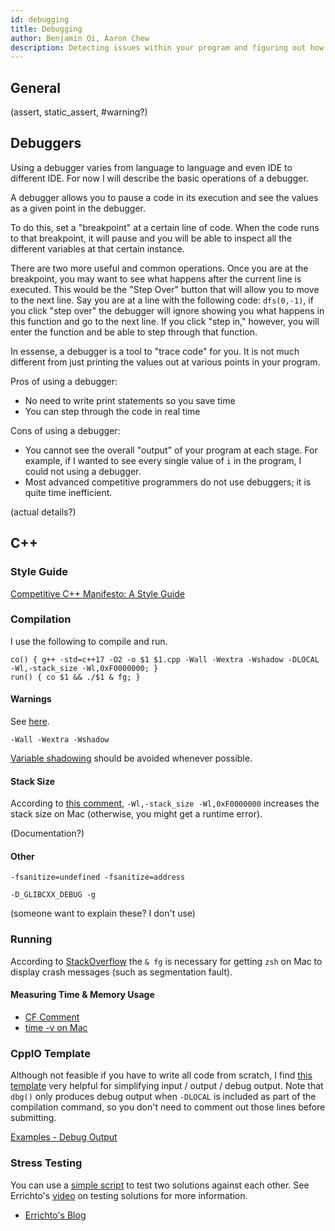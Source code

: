 ```yaml
---
id: debugging
title: Debugging
author: Benjamin Qi, Aaron Chew
description: Detecting issues within your program and figuring out how to avoid them in the first place.
---
```


## General

(assert, static_assert, #warning?)

## Debuggers

Using a debugger varies from language to language and even IDE to different IDE. For now I will describe the basic operations of a debugger. 

A debugger allows you to pause a code in its execution and see the values as a given point in the debugger. 

To do this, set a "breakpoint" at a certain line of code. When the code runs to that breakpoint, it will pause and you will be able to inspect all the different variables at that certain instance.

There are two more useful and common operations. Once you are at the breakpoint, you may want to see what happens after the current line is executed. This would be the "Step Over" button that will allow you to move to the next line. Say you are at a line with the following code: `dfs(0,-1)`, if you click "step over" the debugger will ignore showing you what happens in this function and go to the next line. If you click "step in," however, you will enter the function and be able to step through that function.

In essense, a debugger is a tool to "trace code" for you. It is not much different from just printing the values out at various points in your program.

Pros of using a debugger: 
 
 - No need to write print statements so you save time
 - You can step through the code in real time
 
Cons of using a debugger:
 
 - You cannot see the overall "output" of your program at each stage. For example, if I wanted to see every single value of `i` in the program, I could not using a debugger.
 - Most advanced competitive programmers do not use debuggers; it is quite time inefficient. 

(actual details?)

## C++

### Style Guide

[Competitive C++ Manifesto: A Style Guide](https://codeforces.com/blog/entry/64218)

### Compilation

I use the following to compile and run.

```
co() { g++ -std=c++17 -O2 -o $1 $1.cpp -Wall -Wextra -Wshadow -DLOCAL -Wl,-stack_size -Wl,0xF0000000; }
run() { co $1 && ./$1 & fg; }
```

#### Warnings

See [here](https://gcc.gnu.org/onlinedocs/gcc/Warning-Options.html).

`-Wall -Wextra -Wshadow` 

[Variable shadowing](https://en.wikipedia.org/wiki/Variable_shadowing) should be avoided whenever possible.

#### Stack Size

According to [this comment](https://codeforces.com/blog/entry/60999?#comment-449312), `-Wl,-stack_size -Wl,0xF0000000` increases the stack size on Mac (otherwise, you might get a runtime error). 

(Documentation?)

#### Other

`-fsanitize=undefined -fsanitize=address` 

`-D_GLIBCXX_DEBUG -g`

(someone want to explain these? I don't use)

### Running

According to [StackOverflow](https://stackoverflow.com/a/60516966/5834770) the `& fg` is necessary for getting `zsh` on Mac to display crash messages (such as segmentation fault).

#### Measuring Time & Memory Usage

 - [CF Comment](https://codeforces.com/blog/entry/49371?#comment-333749)
 - [time -v on Mac](https://stackoverflow.com/questions/32515381/mac-os-x-usr-bin-time-verbose-flag)

### CppIO Template

Although not feasible if you have to write all code from scratch, I find [this template](https://github.com/bqi343/USACO/blob/master/Implementations/content/contest/CppIO.h) very helpful for simplifying input / output / debug output. Note that `dbg()` only produces debug output when `-DLOCAL` is included as part of the compilation command, so you don't need to comment out those lines before submitting.

[Examples - Debug Output](https://github.com/bqi343/USACO/blob/master/Implementations/content/contest/CppIO_test.cpp)

### Stress Testing

You can use a [simple script](https://github.com/bqi343/USACO/blob/master/Implementations/content/contest/stress.sh) to test two solutions against each other. See Errichto's [video](https://www.youtube.com/watch?v=JXTVOyQpSGM) on testing solutions for more information.

  - [Errichto's Blog](https://codeforces.com/blog/entry/64993)
